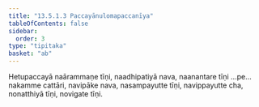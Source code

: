 ```yaml
---
title: "13.5.1.3 Paccayānulomapaccanīya"
tableOfContents: false
sidebar:
  order: 3
type: "tipitaka"
basket: "ab"
---
```



<DynamicBreadcrumb />

<Division number="108">

<Paragraph number="4301">
Hetupaccayā naārammaṇe tīṇi, naadhipatiyā nava, naanantare tīṇi …pe…  nakamme cattāri, navipāke nava, nasampayutte tīṇi, navippayutte cha, nonatthiyā tīṇi, novigate tīṇi.
</Paragraph>
</Division>